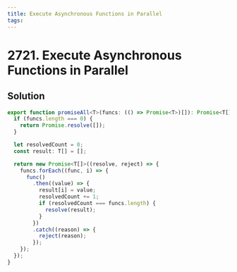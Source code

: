 ```yaml
---
title: Execute Asynchronous Functions in Parallel
tags:
---
```


# 2721. Execute Asynchronous Functions in Parallel

<Badges>
<LevelBadge level="medium" />

</Badges>

## Solution

```typescript filename="solution.ts" copy
export function promiseAll<T>(funcs: (() => Promise<T>)[]): Promise<T[]> {
  if (funcs.length === 0) {
    return Promise.resolve([]);
  }

  let resolvedCount = 0;
  const result: T[] = [];

  return new Promise<T[]>((resolve, reject) => {
    funcs.forEach((func, i) => {
      func()
        .then((value) => {
          result[i] = value;
          resolvedCount += 1;
          if (resolvedCount === funcs.length) {
            resolve(result);
          }
        })
        .catch((reason) => {
          reject(reason);
        });
    });
  });
}
```

<ProblemLink
  codingSite="leetcode"
  href="https://leetcode.com/problems/execute-asynchronous-functions-in-parallel"
  title="Execute Asynchronous Functions in Parallel"
/>
